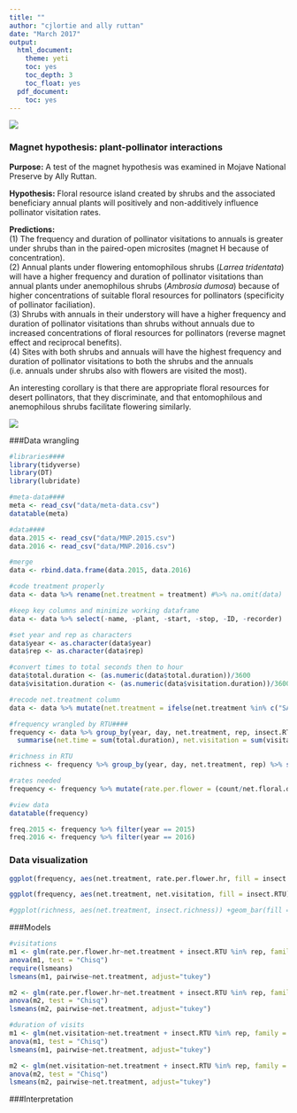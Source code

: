 ```yaml
---
title: ""
author: "cjlortie and ally ruttan"
date: "March 2017"
output:
  html_document:
    theme: yeti
    toc: yes
    toc_depth: 3
    toc_float: yes
  pdf_document:
    toc: yes
---
```


![](./MNP.jpg)

### Magnet hypothesis: plant-pollinator interactions
**Purpose:** A test of the magnet hypothesis was examined in Mojave National Preserve by Ally Ruttan.    

**Hypothesis:** Floral resource island created by shrubs and the associated beneficiary annual plants will positively and non-additively influence pollinator visitation rates. 

**Predictions:**  
(1) The frequency and duration of pollinator visitations to annuals is greater under shrubs than in the paired-open microsites (magnet H because of concentration).  
(2) Annual plants under flowering entomophilous shrubs (*Larrea tridentata*) will have a higher frequency and duration of pollinator visitations than annual plants under anemophilous shrubs (*Ambrosia dumosa*) because of higher concentrations of suitable floral resources for pollinators (specificity of pollinator faciliation).  
(3) Shrubs with annuals in their understory will have a higher frequency and duration of pollinator visitations than shrubs without annuals due to increased concentrations of floral resources for pollinators (reverse magnet effect and reciprocal benefits).  
(4) Sites with both shrubs and annuals will have the highest frequency and duration of pollinator visitations to both the shrubs and the annuals (i.e. annuals under shrubs also with flowers are visited the most).

An interesting corollary is that there are appropriate floral resources for desert pollinators, that they discriminate, and that entomophilous and anemophilous shrubs facilitate flowering similarly.

![](./map.jpg)

###Data wrangling
```r
#libraries####
library(tidyverse)
library(DT)
library(lubridate)

#meta-data####
meta <- read_csv("data/meta-data.csv")
datatable(meta)

#data####
data.2015 <- read_csv("data/MNP.2015.csv")
data.2016 <- read_csv("data/MNP.2016.csv")

#merge
data <- rbind.data.frame(data.2015, data.2016)

#code treatment properly
data <- data %>% rename(net.treatment = treatment) #%>% na.omit(data) 

#keep key columns and minimize working dataframe
data <- data %>% select(-name, -plant, -start, -stop, -ID, -recorder)

#set year and rep as characters
data$year <- as.character(data$year)
data$rep <- as.character(data$rep)

#convert times to total seconds then to hour
data$total.duration <- (as.numeric(data$total.duration))/3600
data$visitation.duration <- (as.numeric(data$visitation.duration))/3600

#recode net.treatment column
data <- data %>% mutate(net.treatment = ifelse(net.treatment %in% c("SA"), "Larrea flowers with annuals", ifelse(net.treatment %in% c("SX"), "Larrea flowers without annuals", ifelse(net.treatment %in% c("SAA"), "Annual flowers under Larrea",ifelse(net.treatment %in% c("OA"), "Annual flowers in open",ifelse(net.treatment %in% c("AMB"), "Annual flowers under Ambrosia","NA"))))))

#frequency wrangled by RTU####
frequency <- data %>% group_by(year, day, net.treatment, rep, insect.RTU) %>% 
  summarise(net.time = sum(total.duration), net.visitation = sum(visitation.duration), mean.visitation.duration = mean(visitation.duration), net.floral.density = sum(floral.density), mean.floral.density = mean(floral.density), insect.richness = n_distinct(insect.RTU), count = n())

#richness in RTU
richness <- frequency %>% group_by(year, day, net.treatment, rep) %>% summarise( insect.richness = mean(insect.richness))

#rates needed
frequency <- frequency %>% mutate(rate.per.flower = (count/net.floral.density)*100) %>% mutate(rate.per.flower.hr = rate.per.flower/net.time)

#view data
datatable(frequency)

freq.2015 <- frequency %>% filter(year == 2015)
freq.2016 <- frequency %>% filter(year == 2016)
```

### Data visualization
```r
ggplot(frequency, aes(net.treatment, rate.per.flower.hr, fill = insect.RTU)) + geom_bar(stat="identity") + ylab("rate per flower per hour") + scale_fill_brewer(palette = "Blues") + facet_wrap(~year) + coord_flip()

ggplot(frequency, aes(net.treatment, net.visitation, fill = insect.RTU)) + geom_bar(stat="identity") + ylab("net duration of visits") + scale_fill_brewer(palette = "Blues") + facet_wrap(~year) + coord_flip()

#ggplot(richness, aes(net.treatment, insect.richness)) +geom_bar(fill = "Light Blue", stat="identity") + facet_wrap(~year) + coord_flip()

```

###Models
```r
#visitations
m1 <- glm(rate.per.flower.hr~net.treatment + insect.RTU %in% rep, family = "poisson", data = freq.2015)
anova(m1, test = "Chisq")
require(lsmeans)
lsmeans(m1, pairwise~net.treatment, adjust="tukey")

m2 <- glm(rate.per.flower.hr~net.treatment + insect.RTU %in% rep, family = "poisson", data = freq.2016)
anova(m2, test = "Chisq")
lsmeans(m2, pairwise~net.treatment, adjust="tukey")

#duration of visits
m1 <- glm(net.visitation~net.treatment + insect.RTU %in% rep, family = "poisson", data = freq.2015)
anova(m1, test = "Chisq")
lsmeans(m1, pairwise~net.treatment, adjust="tukey")

m2 <- glm(net.visitation~net.treatment + insect.RTU %in% rep, family = "poisson", data = freq.2016)
anova(m2, test = "Chisq")
lsmeans(m2, pairwise~net.treatment, adjust="tukey")

```

###Interpretation

